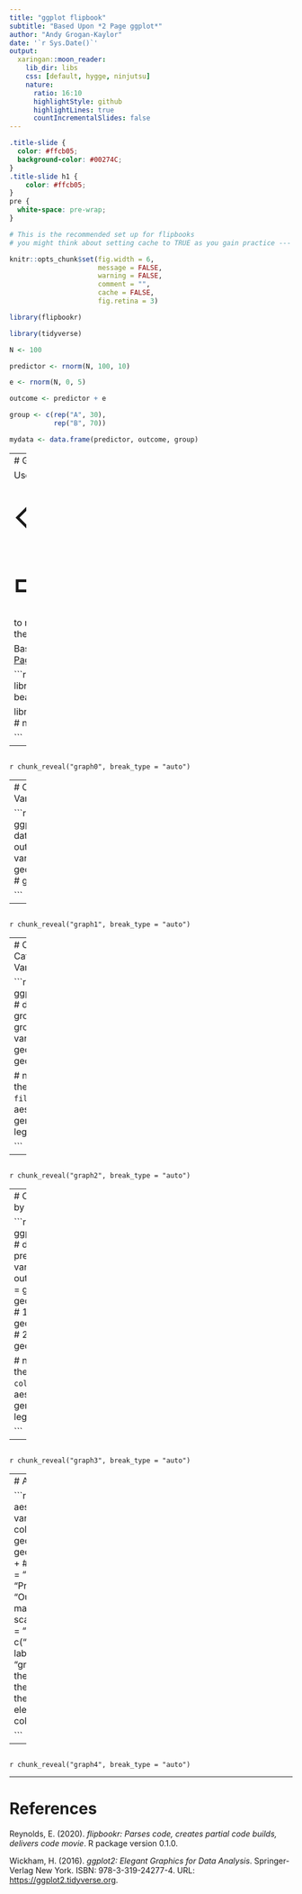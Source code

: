 ```yaml
---
title: "ggplot flipbook"
subtitle: "Based Upon *2 Page ggplot*"
author: "Andy Grogan-Kaylor"
date: '`r Sys.Date()`'
output:
  xaringan::moon_reader:
    lib_dir: libs
    css: [default, hygge, ninjutsu]
    nature:
      ratio: 16:10
      highlightStyle: github
      highlightLines: true
      countIncrementalSlides: false
---
```


```css

.title-slide { 
  color: #ffcb05;
  background-color: #00274C; 
}
.title-slide h1 {
    color: #ffcb05;
}
pre {
  white-space: pre-wrap;
}

```

```r

# This is the recommended set up for flipbooks
# you might think about setting cache to TRUE as you gain practice --- building flipbooks from scracth can be time consuming

knitr::opts_chunk$set(fig.width = 6, 
                      message = FALSE, 
                      warning = FALSE, 
                      comment = "", 
                      cache = FALSE, 
                      fig.retina = 3)

library(flipbookr)

library(tidyverse)

```

```r

N <- 100

predictor <- rnorm(N, 100, 10)

e <- rnorm(N, 0, 5)

outcome <- predictor + e

group <- c(rep("A", 30),
           rep("B", 70))

mydata <- data.frame(predictor, outcome, group)

```

---
# Get Started

Use the <span style="font-size:100px">&#8678;</span> and <span style="font-size:100px">&#8680;</span> keys to move through the presentation.

Based upon [2 Page ggplot](https://agrogan1.github.io/R/two-page-ggplot2/two-page-ggplot2.pdf)

```r

library(ggplot2) # beautiful graphs

library(ggthemes) # nice themes 

```

---

```r
```

`r chunk_reveal("graph0", break_type = "auto")`

---
# One Continuous Variable

```r

ggplot(mydata, # data
       aes(x = outcome)) + # variable
  geom_histogram() # geometry

```

---

```r
```

`r chunk_reveal("graph1", break_type = "auto")`

---
# One Categorical Variable

```r

ggplot(mydata, # data 
       aes(x = group,
           fill = group)) + # variable
  geom_bar() # geometry

# notice how the use of 
# `fill` in the aesthetic
# generates a legend

```

---

```r
```

`r chunk_reveal("graph2", break_type = "auto")`

---
# Continuous by Continuous

```r

ggplot(mydata, # data
       aes(x = predictor, # variables
           y = outcome, 
           color = group)) + 
  geom_point() + # 1st geometry
  geom_smooth() # 2nd geometry

# notice how the use of 
# `color` in the aesthetic 
# generates a legend

```

---

```r
```

`r chunk_reveal("graph3", break_type = "auto")`

---
# Add Some Options

```r

ggplot(mydata, # data
       aes(x = predictor, # variables
           y = outcome,
           color = group)) + 
  geom_point() + # 1st geometry
  geom_smooth() + # 2nd geometry
  labs(title = "My Title", # title
       x = "Predictor", # x title
       y = "Outcome") + # y title
  # manual colors
  scale_colour_manual(name = "Group", 
                      values = 
                        c("#FF0099", 
                          "#0099FF"),  
                      labels = 
                        c("group1", 
                          "group2")) +
  theme_minimal() + # theme
  # add to theme
  theme(plot.title = 
          element_text(size = 20, 
                       color = "#0099FF")) 

```

---

```r
```

`r chunk_reveal("graph4", break_type = "auto")`

---
# References

Reynolds, E. (2020). _flipbookr: Parses code, creates
partial code builds, delivers code movie_. R package
version 0.1.0.

Wickham, H. (2016). _ggplot2: Elegant Graphics for Data
Analysis_. Springer-Verlag New York. ISBN:
978-3-319-24277-4. URL:
[https://ggplot2.tidyverse.org](https://ggplot2.tidyverse.org).


